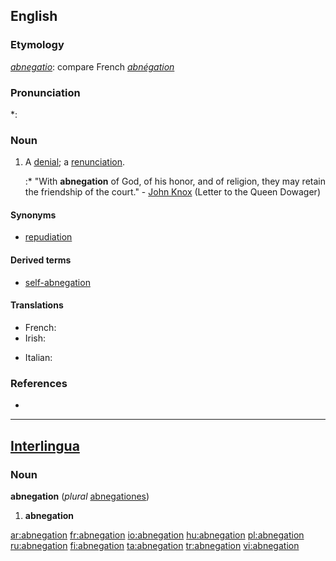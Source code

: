 ==English==

===Etymology===
{{etyl|la}} ''[[abnegatio]]'': compare French ''[[abnégation]]''

===Pronunciation===
*: {{rhymes|eɪʃən}}

===Noun===
{{en-noun}}

# A [[denial]]; a [[renunciation]].
#:* "With '''abnegation''' of God, of his honor, and of religion, they may retain the friendship of the court." - [[w:John Knox|John Knox]] (Letter to the Queen Dowager)

====Synonyms====
* [[repudiation]]

====Derived terms====
* [[self-abnegation]]

====Translations====
{{trans-top}}
* French: {{t+|fr|abnégation|f}}
* Irish: {{t-|ga|diúltú|m|xs=Irish}}
{{trans-mid}}
* Italian: {{t+|it|abnegazione|f}}
{{trans-bottom}}

===References===
* {{R:Webster 1913}}

----

==[[Interlingua]]==
===Noun===
'''abnegation''' (''plural'' [[abnegationes]])

# '''abnegation'''

[[ar:abnegation]]
[[fr:abnegation]]
[[io:abnegation]]
[[hu:abnegation]]
[[pl:abnegation]]
[[ru:abnegation]]
[[fi:abnegation]]
[[ta:abnegation]]
[[tr:abnegation]]
[[vi:abnegation]]